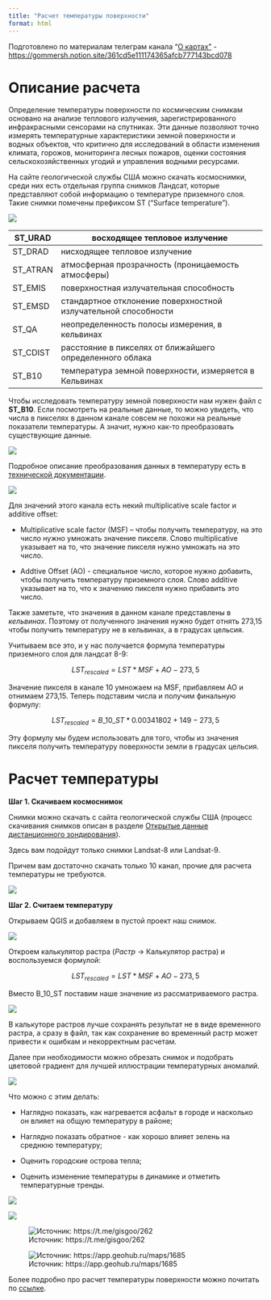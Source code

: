 ```yaml
---
title: "Расчет температуры поверхности"
format: html
---
```


Подготовлено по материалам телеграм канала "[О картах"](https://t.me/mapnotes) - <https://gommersh.notion.site/361cd5e111174365afcb777143bcd078>

# Описание расчета

Определение температуры поверхности по космическим снимкам основано на анализе теплового излучения, зарегистрированного инфракрасными сенсорами на спутниках. Эти данные позволяют точно измерять температурные характеристики земной поверхности и водных объектов, что критично для исследований в области изменения климата, горожов, мониторинга лесных пожаров, оценки состояния сельскохозяйственных угодий и управления водными ресурсами.

На сайте геологической службы США можно скачать космоснимки, среди них есть отдельная группа снимков Ландсат, которые представляют собой информацию о температуре приземного слоя. Такие снимки помечены префиксом ST (“Surface temperature”).

![](images/image1.webp){fig-align="center"}

| ST_URAD  | восходящее тепловое излучение                                  |
|----------|----------------------------------------------------------------|
| ST_DRAD  | нисходящее тепловое излучение                                  |
| ST_ATRAN | атмосферная прозрачность (проницаемость атмосферы)             |
| ST_EMIS  | поверхностная излучательная способность                        |
| ST_EMSD  | стандартное отклонение поверхностной излучательной способности |
| ST_QA    | неопределенность полосы измерения, в кельвинах                 |
| ST_CDIST | расстояние в пикселях от ближайшего определенного облака       |
| ST_B10   | температура земной поверхности, измеряется в Кельвинах         |

Чтобы исследовать температуру земной поверхности нам нужен файл с **ST_B10**. Если посмотреть на реальные данные, то можно увидеть, что числа в пикселях в данном канале совсем не похожи на реальные показатели температуры. А значит, нужно как-то преобразовать существующие данные.

![](images/image%20(3).webp){fig-align="center"}

Подробное описание преобразования данных в температуру есть в [технической документации](https://d9-wret.s3.us-west-2.amazonaws.com/assets/palladium/production/s3fs-public/media/files/LSDS-1619_Landsat8-9-Collection2-Level2-Science-Product-Guide-v6.pdf).

![](images/image%20(4).webp){fig-align="center"}

Для значений этого канала есть некий multiplicative scale factor и additive offset:

-   Multiplicative scale factor (MSF) – чтобы получить температуру, на это число нужно умножать значение пикселя. Слово multiplicative указывает на то, что значение пикселя нужно умножать на это число.

-   Addtive Offset (AO) - специальное число, которое нужно добавить, чтобы получить температуру приземного слоя. Слово additive указывает на то, что к значению пикселя нужно прибавить это число.

Также заметьте, что значения в данном канале представлены в *кельвинах*. Поэтому от полученного значения нужно будет отнять 273,15 чтобы получить температуру не в кельвинах, а в градусах цельсия.

Учитываем все это, и у нас получается формула температуры приземного слоя для ландсат 8-9:

$$LST_{rescaled} = LST*MSF+ AO - 273,5$$

Значение пикселя в канале 10 умножаем на MSF, прибавляем АО и отнимаем 273,15. Теперь подставим числа и получим финальную формулу:

$$LST_{rescaled} = B\_10\_ST*0.00341802 + 149 - 273,5$$

Эту формулу мы будем использовать для того, чтобы из значения пикселя получить температуру поверхности земли в градусах цельсия.

# Расчет температуры

**Шаг 1. Скачиваем космоснимок**

Снимки можно скачать с сайта геологической службы США (процесс скачивания снимков описан в разделе [Открытые данные дистанционного зондирования](https://baltti.github.io/marchi-dpo/remote-sensing-data.html)).

::: callout-important
Здесь вам подойдут только снимки Landsat-8 или Landsat-9.

Причем вам достаточно скачать только 10 канал, прочие для расчета температуры не требуются.

![](images/image%20(5).webp){fig-align="center"}
:::

**Шаг 2. Считаем температуру**

Открываем QGIS и добавляем в пустой проект наш снимок.

![](images/image%20(6).webp){fig-align="center"}

Откроем калькулятор растра (*Растр* $\longrightarrow$ Калькулятор растра) и воспользуемся формулой:

$$LST_{rescaled} = LST*MSF+ AO - 273,5$$

Вместо B_10_ST поставим наше значение из рассматриваемого растра.

![](images/image%20(7).webp)

::: callout-caution
В калькуторе растров лучше сохранять результат не в виде временного растра, а сразу в файл, так как сохранение во временный растр может привести к ошибкам и некорректным расчетам.
:::

Далее при необходимости можно обрезать снимок и подобрать цветовой градиент для лучшей иллюстрации температурных аномалий.

![](images/image%20(8).webp)

Что можно с этим делать:

-   Наглядно показать, как нагревается асфальт в городе и насколько он влияет на общую температуру в районе;

-   Наглядно показать обратное - как хорошо влияет зелень на среднюю температуру;

-   Оценить городские острова тепла;

-   Оценить изменение температуры в динамике и отметить температурные тренды.

![](images/Макет_1.webp){fig-align="center"}

![](images/2024_08_15.webp)

![Источник: https://t.me/gisgoo/262](images/photo_2024-03-27_17-07-50.jpg){fig-align="center"}

![Источник: https://app.geohub.ru/maps/1685](images/photo_2025-03-05_15-32-46.jpg)

Более подробно про расчет температуры поверхности можно почитать по [ссылке](https://wiki.gis-lab.info/w/%D0%9E%D1%86%D0%B5%D0%BD%D0%BA%D0%B0_%D1%82%D0%B5%D0%BC%D0%BF%D0%B5%D1%80%D0%B0%D1%82%D1%83%D1%80%D1%8B_%D0%BF%D0%BE%D0%B2%D0%B5%D1%80%D1%85%D0%BD%D0%BE%D1%81%D1%82%D0%B8_%D0%B8%D0%B7_%D1%81%D0%BD%D0%B8%D0%BC%D0%BA%D0%B0_Landsat-8_%D0%BF%D1%80%D0%B8_%D0%BF%D0%BE%D0%BC%D0%BE%D1%89%D0%B8_Land_Surface_Temperature_QGIS_Plugin).
